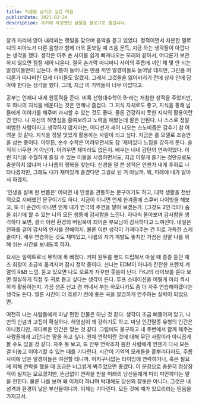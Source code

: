 ```yaml
---
title: 지금을 남기고 싶은 마음
publishDate: 2021-02-24
description: 과거에 작성했던 글들을 블로그로 옮깁니다.
---
```


창가 자리에 앉아 내리쬐는 햇빛을 맞으며 음악을 듣고 있었다. 정적이면서 차분한 멜로디의 피아노가 다른 음향과 함께 더욱 돋보일 때 즈음 문득, 지금 하는 생각들이 아깝다는 생각을 했다. 생각은 아주 손 사이를 쉽게 빠져나오는 모래와 같아서, 어디론가 보관하지 않으면 점점 새어 나온다. 결국 손가락 마디마디 사이의 주름에 끼인 채 몇 안 되는 알갱이들만이 남는다. 주름이 늘어나는 만큼 끼인 알갱이들도 늘어날 테지만, 그만큼 어디론가 떠나버린 모래 더미들도 많겠지. 그래서 그것들을 잃어버리기 전에 상자 안에 담아야 한다는 생각을 했다. 그래, 지금 이 기억들이 너무 아깝다고.

공부는 언제나 내게 원동력을 준다. 비록 선형대수학이 B-라는 처참한 성적을 주었지만, 또 하나의 지식을 배운다는 것은 언제나 즐겁다. 그 지식 자체로도 좋고, 지식을 통해 남들에게 이야기를 해주며 과시할 수 있는 것도 좋다. 물론 건강하지 못한 지식의 활용이란 건 안다. 나 자신의 허영심을 줄여보려고 노력을 해봤는데 잘은 안된다. 나 스스로 정말 비범한 사람이라고 생각하지 않지마는, 어디선가 새어 나오는 스노비즘은 감추기 참 어려운 것 같다. 지식을 정말 멋있게 활용하는 사람이 되고 싶다. 지금은 롤 모델로 조승연을 삼는 중이다. 아무튼, 순수 수학은 어려우면서도 참 '재미있다 느낌을 강하게 준다. 솔직히 너무한 거 아닌가. 어려우면 재미라도 없든지. 배우는 내내 감탄의 연속이었다. 이런 지식을 수월하게 즐길 수 있는 이들을 시샘하면서도, 지금 이렇게 즐기는 것만으로도 충분하지 않냐며 나 나름의 행복을 찾는다. 신경을 덜 쓴 성적은 언젠가 내게 후회로 나타나겠지만, 그래도 내가 재미있게 즐겼다면 그걸로 된 거 아닐까. 뭐, 미래에 내가 알아서 하겠지.

‘인생을 살며 한 번쯤은’ 어쩌면 내 인생을 관통하는 문구이기도 하고, 대학 생활을 전반적으로 지배했던 문구이기도 하다. 지금이 아니면 언제 한겨울에 스쿠버 다이빙을 해보고, 또 이 순간이 아니면 언제 내가 연극의 주연을 맡아 보겠는가. (그것도 2인극의!) 숨을 쉬기에 할 수 있는 나의 모든 행동에 감사함을 느낀다. 하나씩 돌아보며 감사함을 생각하다 보면, 결국 이런 환경의 버팀목이 되어준 부모님이 감사하다고 느껴진다. 내일은 전화를 걸어 감사의 인사를 전해야지. 물론 이런 생각이 가져다주는 건 피로 가득한 스케줄이다. 배우 연습하는 것도 재미있고, 나름의 자기 계발도 좋지만 가끔은 정말 나를 위해 쉬는 시간을 보내도록 하자.

요새는 일렉트로닉 뮤직에 푹 빠졌다. 커피 원두를 핸드 드립해서 마실 때 종종 듣던 재즈 취향이 조금씩 옮겨지며 잠시 정착 중이다. 신나는 EDM이 아니라 잔잔한 프렌치 계열의 R&B 느낌. 듣고 있으면 나도 모르게 자꾸만 웃음이 난다. FKJ의 라이브를 듣다 보면 절실하게 직접 두 귀로 듣고 싶다는 생각이 든다. 루프 스테이션을 어떻게 이리 섹시하게 활용하는지. 가끔 생존 신고 겸 꺼내서 부는 하모니카도 좀 더 자주 연습해야겠다는 생각도 든다. 얼른 시간이 더 흐르기 전에 좋은 곡을 깔끔하게 연주하는 실력이 되었으면.

여전히 나는 사람들에게 마냥 편한 인물은 아닌 것 같다. 생각이 조금 삐뚤어져 있고, 나만의 신념과 고집이 확실하다. 허영심이 꽤 강하기도 하고. 마냥 인간말종 유형의 인간은 아니겠다만, 까다로운 인간은 맞는 것 같다. 그럼에도 불구하고 내 주변에서 함께 해주는 사람들에게 고맙다는 말을 하고 싶다. 원체 연락이란 것에 대해 무딘 사람이라 아니꼽게 볼 수도 있을 것 같다. 자주 못 보고, 또 안부 연락조차 뜸한 사람에게 언젠가 다시 모든 걸 터놓고 이야기할 수 있는 때를 기다린다. 시간이 기억의 모래들을 흩뿌리더라도, 주름 사이에 남은 알갱이들은 여전할 테니까. 어처구니없는 타이밍에 연락하거나, 혹은 필요에 의해 연락을 했을 때 조금은 너그럽게 봐주었으면 좋겠다. 이 문장으로 충분히 정상참작이 될지는 모르겠지만, 뜬금없이 연락을 받을 미래의 당신들에게 미리 미안하다는 말을 전한다. 물론 나를 보며 왜 이제야 하냐며 박대해도 당신의 잘못은 아니다. 그것은 내 성격과 환경이 낳은 부산물이니까. 이제는 기다린다. 모든 것에 때가 있으리라는 믿음을 가지고서.
